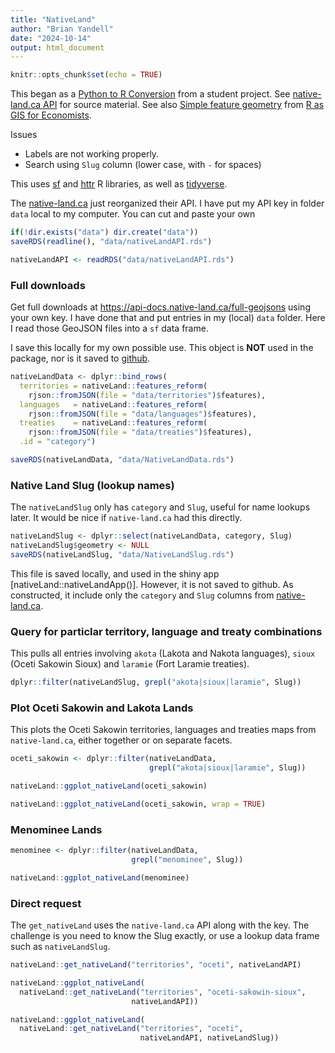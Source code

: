 ```yaml
---
title: "NativeLand"
author: "Brian Yandell"
date: "2024-10-14"
output: html_document
---
```


```r
knitr::opts_chunk$set(echo = TRUE)
```

This began as a 
[Python to R Conversion](https://www.codeconvert.ai/python-to-r-converter)
from a student project.
See
[native-land.ca API](https://native-land.ca/resources/api-docs/)
for source material.
See also 
[Simple feature geometry](https://tmieno2.github.io/R-as-GIS-for-Economists/simple-feature-geometry-simple-feature-geometry-list-column-and-simple-feature.html)
from
[R as GIS for Economists](https://tmieno2.github.io/R-as-GIS-for-Economists/).

Issues

- Labels are not working properly.
- Search using `Slug` column (lower case, with `-` for spaces)

This uses
[sf](https://r-spatial.github.io/sf/)
and
[httr](https://httr.r-lib.org/)
R libraries, as well as
[tidyverse](https://www.tidyverse.org/).

The
[native-land.ca](https://native-land.ca/resources/api-docs/)
just reorganized their API.
I have put my API key in folder `data` local to my computer.
You can cut and paste your own

```r
if(!dir.exists("data") dir.create("data"))
saveRDS(readline(), "data/nativeLandAPI.rds")
```

```r
nativeLandAPI <- readRDS("data/nativeLandAPI.rds")
```

### Full downloads

Get full downloads at <https://api-docs.native-land.ca/full-geojsons>
using your own key.
I have done that and put entries in my (local) `data` folder.
Here I read those GeoJSON files into a `sf` data frame.

I save this locally for my own possible use.
This object is **NOT** used in the package, nor is it
saved to
[github](https://github.com/byandell-Tribal/nativeLand).

```r
nativeLandData <- dplyr::bind_rows(
  territories = nativeLand::features_reform(
    rjson::fromJSON(file = "data/territories")$features),
  languages   = nativeLand::features_reform(
    rjson::fromJSON(file = "data/languages")$features),
  treaties    = nativeLand::features_reform(
    rjson::fromJSON(file = "data/treaties")$features),
  .id = "category")
```

```r
saveRDS(nativeLandData, "data/NativeLandData.rds")
```

### Native Land Slug (lookup names)

The `nativeLandSlug` only has `category` and `Slug`,
useful for name lookups later. 
It would be nice if `native-land.ca` had this directly.

```r
nativeLandSlug <- dplyr::select(nativeLandData, category, Slug)
nativeLandSlug$geometry <- NULL
saveRDS(nativeLandSlug, "data/NativeLandSlug.rds")
```

This file is saved locally, and used in the shiny app
[nativeLand::nativeLandApp()].
However, it is not saved to github.
As constructed, it include only the `category` and `Slug`
columns from
[native-land.ca](https://native-land.ca/resources/api-docs/).

### Query for particlar territory, language and treaty combinations

This pulls all entries involving `akota` (Lakota and Nakota languages),
`sioux` (Oceti Sakowin Sioux) and `laramie` (Fort Laramie treaties).

```r
dplyr::filter(nativeLandSlug, grepl("akota|sioux|laramie", Slug))
```

### Plot Oceti Sakowin and Lakota Lands

This plots the Oceti Sakowin territories, languages and treaties
maps from `native-land.ca`, either together or on separate facets.

```r
oceti_sakowin <- dplyr::filter(nativeLandData,
                               grepl("akota|sioux|laramie", Slug))
```

```r
nativeLand::ggplot_nativeLand(oceti_sakowin)
```

```r
nativeLand::ggplot_nativeLand(oceti_sakowin, wrap = TRUE)
```

### Menominee Lands

```r
menominee <- dplyr::filter(nativeLandData,
                           grepl("menominee", Slug))
```

```r
nativeLand::ggplot_nativeLand(menominee)
```

### Direct request

The `get_nativeLand` uses the `native-land.ca` API along with the key.
The challenge is you need to know the Slug exactly,
or use a lookup data frame such as `nativeLandSlug`.

```r
nativeLand::get_nativeLand("territories", "oceti", nativeLandAPI)
```

```r
nativeLand::ggplot_nativeLand(
  nativeLand::get_nativeLand("territories", "oceti-sakowin-sioux",
                           nativeLandAPI))
```

```r
nativeLand::ggplot_nativeLand(
  nativeLand::get_nativeLand("territories", "oceti",
                             nativeLandAPI, nativeLandSlug))
```
